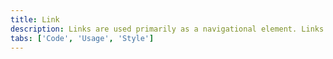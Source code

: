 ```yaml
---
title: Link
description: Links are used primarily as a navigational element. Links may also change what or how data is displayed.
tabs: ['Code', 'Usage', 'Style']
---
```


<!-- todo: fix this? -->

<ComponentCode
  name="Link"
  component="link"
  variation="link"
  hasReactVersion="link--default"
  hasVueVersion="link--default"
  hasAngularVersion="?path=/story/link--basic"
  codepen="bJpeEp"
/>
